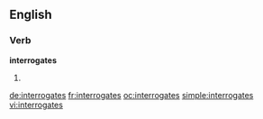 ==English==

===Verb===
'''interrogates'''

# {{third-person singular of|[[interrogate]]}}

[[de:interrogates]]
[[fr:interrogates]]
[[oc:interrogates]]
[[simple:interrogates]]
[[vi:interrogates]]